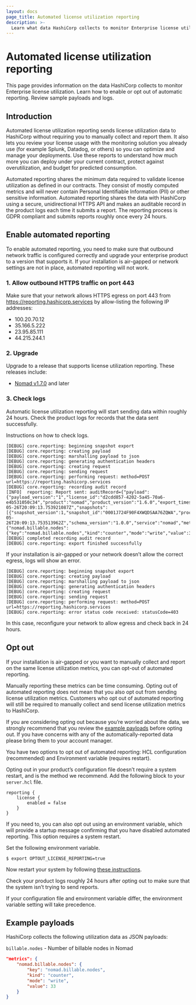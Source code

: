 ```yaml
---
layout: docs
page_title: Automated license utilization reporting
description: >-
  Learn what data HashiCorp collects to monitor Enterprise license utilization. Enable or opt out of automatic reporting. Review sample payloads and logs.
---
```


# Automated license utilization reporting

<EnterpriseAlert product="nomad" />

This page provides information on the data HashiCorp collects to monitor
Enterprise license utilization. Learn how to enable or opt out of automatic
reporting. Review sample payloads and logs.

## Introduction

Automated license utilization reporting sends license utilization data to HashiCorp without requiring you
to manually collect and report them. It also lets you review your license usage with the monitoring
solution you already use (for example Splunk, Datadog, or others) so you can optimize and manage your
deployments. Use these reports to understand how much more you can deploy under your current contract,
protect against overutilization, and budget for predicted consumption.

Automated reporting shares the minimum data required to validate license utilization as defined in our
contracts. They consist of mostly computed metrics and will never contain Personal Identifiable Information
(PII) or other sensitive information. Automated reporting shares the data with HashiCorp using a secure,
unidirectional HTTPS API and makes an auditable record in the product logs each time it submits a report.
The reporting process is GDPR compliant and submits reports roughly once every 24 hours.

## Enable automated reporting

To enable automated reporting, you need to make sure that outbound network traffic is configured correctly
and upgrade your enterprise product to a version that supports it. If your installation is air-gapped or
network settings are not in place, automated reporting will not work.

### 1. Allow outbound HTTPS traffic on port 443

Make sure that your network allows HTTPS egress on port 443 from https://reporting.hashicorp.services by
allow-listing the following IP addresses:

- 100.20.70.12
- 35.166.5.222
- 23.95.85.111
- 44.215.244.1

### 2. Upgrade

Upgrade to a release that supports license utilization reporting. These releases include:
- [Nomad v1.7.0](/nomad/downloads) and later

### 3. Check logs

Automatic license utilization reporting will start sending data within roughly 24 hours. Check the product
logs for records that the data sent successfully.

Instructions on how to check logs.

```
[DEBUG] core.reporting: beginning snapshot export
[DEBUG] core.reporting: creating payload
[DEBUG] core.reporting: marshalling payload to json
[DEBUG] core.reporting: generating authentication headers
[DEBUG] core.reporting: creating request
[DEBUG] core.reporting: sending request
[DEBUG] core.reporting: performing request: method=POST url=https://reporting.hashicorp.services
[DEBUG] core.reporting: recording audit record
[INFO]  reporting: Report sent: auditRecord={"payload":{"payload_version":"1","license_id":"d2cdd857-4202-5a45-70a6-e4b531050c34","product":"nomad","product_version":"1.6.0","export_timestamp":"2023-05-26T20:09:13.753921087Z","snapshots":[{"snapshot_version":1,"snapshot_id":"0001J724F90F4XWQDSAA76ZQWA","process_id":"01H1CTJPC1S8H7Q45MKTJ689ZW","timestamp":"2023-05-26T20:09:13.753513962Z","schema_version":"1.0.0","service":"nomad","metrics":{"nomad.billable.nodes":{"key":"nomad.billable.nodes","kind":"counter","mode":"write","value":33}}}]}}
[DEBUG] completed recording audit record
[DEBUG] core.reporting: export finished successfully
```

If your installation is air-gapped or your network doesn’t allow the correct egress, logs will show an
error.

```
[DEBUG] core.reporting: beginning snapshot export
[DEBUG] core.reporting: creating payload
[DEBUG] core.reporting: marshalling payload to json
[DEBUG] core.reporting: generating authentication headers
[DEBUG] core.reporting: creating request
[DEBUG] core.reporting: sending request
[DEBUG] core.reporting: performing request: method=POST url=https://reporting.hashicorp.services
[DEBUG] core.reporting: error status code received: statusCode=403
```

In this case, reconfigure your network to allow egress and check back in 24 hours.

## Opt out

If your installation is air-gapped or you want to manually collect and report on the same license
utilization metrics, you can opt-out of automated reporting.

Manually reporting these metrics can be time consuming. Opting out of automated reporting does not mean that
you also opt out from sending license utilization metrics. Customers who opt out of automated reporting will
still be required to manually collect and send license utilization metrics to HashiCorp.

If you are considering opting out because you’re worried about the data, we strongly recommend that you
review the [example payloads](#example-payloads) before opting out. If you have concerns with any of the
automatically-reported data please bring them to your account manager.

You have two options to opt out of automated reporting: HCL configuration (recommended) and Environment
variable (requires restart).

Opting out in your product’s configuration file doesn’t require a system restart, and is the method we
recommend. Add the following block to your `server.hcl` file.

```hcl
reporting {
	license {
		enabled = false
    }
}
```

If you need to, you can also opt out using an environment variable, which will provide a startup message
confirming that you have disabled automated reporting. This option requires a system restart.

Set the following environment variable.

```
$ export OPTOUT_LICENSE_REPORTING=true
```

Now restart your system by following [these instructions](/nomad/docs/deploy/nomad-agent).

Check your product logs roughly 24 hours after opting out to make sure that the system isn’t trying to send
reports.

If your configuration file and environment variable differ, the environment variable setting will take
precedence.

## Example payloads

HashiCorp collects the following utilization data as JSON payloads:

`billable.nodes` - Number of billable nodes in Nomad

```json
"metrics": {
    "nomad.billable.nodes": {
        "key": "nomad.billable.nodes",
        "kind": "counter",
        "mode": "write",
        "value": 33
    }
}
```
